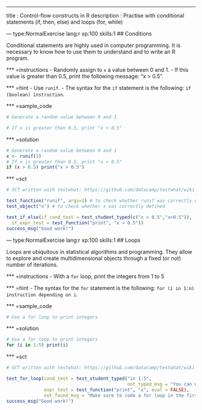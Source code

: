 ---
title       : Control-flow constructs in R
description : Practise with conditional statements (if, then, else) and loops (for, while)

--- type:NormalExercise lang:r xp:100 skills:1
## Conditions

Conditional statements are highly used in computer programming.
It is necessary to know how to use them to understand and to write an R program.

*** =instructions
- Randomly assign to `x` a value between 0 and 1.
- If this value is greater than 0.5, print the following message: "x > 0.5".

*** =hint
- Use `runif`.
- The syntax for the `if` statement is the following: `if (boolean) instruction`.

*** =sample_code
```r
# Generate a random value between 0 and 1

# If x is greater than 0.5, print "x > 0.5"

```

*** =solution
```r
# Generate a random value between 0 and 1
x <- runif(1)
# If x is greater than 0.5, print "x > 0.5"
if (x > 0.5) print("x > 0.5")
```

*** =sct
```r
# SCT written with testwhat: https://github.com/datacamp/testwhat/wiki

test_function("runif", args=1) # to check whether runif was correctly used
test_object("x") # to check whether x was correctly defined

test_if_else(if_cond_test = test_student_typed(c("x > 0.5","x>0.5")), 
  if_expr_test = test_function("print", "x > 0.5")) 
success_msg("Good work!")
```

--- type:NormalExercise lang:r xp:100 skills:1
## Loops

Loops are ubiquitous in statistical algorithms and programming.
They allow to explore and create multidimensional objects through a fixed (or not) number of iterations.

*** =instructions
- With a `for` loop, print the integers from 1 to 5

*** =hint
- The syntax for the `for` statement is the following: `for (i in 1:n) instruction depending on i`.

*** =sample_code
```r
# Use a for loop to print integers

```

*** =solution
```r
# Use a for loop to print integers
for (i in 1:5) print(i)
```

*** =sct
```r
# SCT written with testwhat: https://github.com/datacamp/testwhat/wiki

test_for_loop(cond_test = test_student_typed("in 1:5",
                                             not_typed_msg = "You can use `i in 1:5` to define your for loop."),
              expr_test = test_function("print", "x", eval = FALSE),
              not_found_msg = "Make sure to code a for loop in the first place!")
success_msg("Good work!")
```
